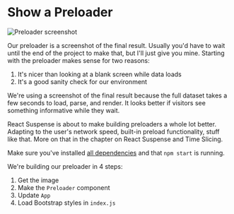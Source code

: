 # Show a Preloader

![Preloader screenshot](https://raw.githubusercontent.com/Swizec/react-d3js-es6-ebook/2018-version/manuscript/resources/images/es6v2/preloader-screenshot.png)

Our preloader is a screenshot of the final result. Usually you'd have to wait
until the end of the project to make that, but I'll just give you mine.
Starting with the preloader makes sense for two reasons:

1. It's nicer than looking at a blank screen while data loads
2. It's a good sanity check for our environment

We're using a screenshot of the final result because the full dataset takes a
few seconds to load, parse, and render. It looks better if visitors see
something informative while they wait.

React Suspense is about to make building preloaders a whole lot better.
Adapting to the user's network speed, built-in preload functionality, stuff
like that. More on that in the chapter on React Suspense and Time Slicing.

Make sure you've installed
[all dependencies](https://swizec1.teachable.com/courses/react-for-data-visualization/lectures/6888625#install-dependencies)
and that `npm start` is running.

We're building our preloader in 4 steps:

1. Get the image
2. Make the `Preloader` component
3. Update `App`
4. Load Bootstrap styles in `index.js`